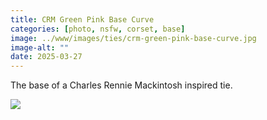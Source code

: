 ```yaml
---
title: CRM Green Pink Base Curve
categories: [photo, nsfw, corset, base]
image: ../www/images/ties/crm-green-pink-base-curve.jpg
image-alt: ""
date: 2025-03-27
---
```


The base of a Charles Rennie Mackintosh inspired tie.

![](../www/images/ties/crm-green-pink-base-curve.jpg)


